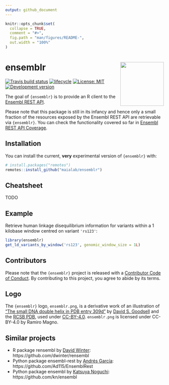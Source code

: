 ```yaml
---
output: github_document
---
```


<!-- README.md is generated from README.Rmd. Please edit that file -->

```r
knitr::opts_chunk$set(
  collapse = TRUE,
  comment = "#>",
  fig.path = "man/figures/README-",
  out.width = "100%"
)
```
# ensemblr <img src='man/figures/logo.png' align="right" height="138.5" />

[![Travis build status](https://travis-ci.org/ramiromagno/ensemblr.svg?branch=master)](https://travis-ci.org/ramiromagno/ensemblr)
[![lifecycle](https://img.shields.io/badge/lifecycle-experimental-orange.svg)](https://www.tidyverse.org/lifecycle/#experimental)
[![License: MIT](https://img.shields.io/badge/License-MIT-yellow.svg)](https://opensource.org/licenses/MIT)
[![Development version](https://img.shields.io/badge/devel-0.0.1-orange.svg)](https://github.com/ramiromagno/ensemblr)

The goal of `{ensemblr}` is to provide an R client to the [Ensembl REST API](https://rest.ensembl.org/).

Please note that this package is still in its infancy and hence only a small fraction of the resources exposed by the Ensembl REST API are retrievable via `{ensemblr}`. You can check the functionality covered so far in [Ensembl REST API Coverage](https://maialab.org/ensemblr/articles/api_coverage.html).

## Installation

You can install the current, **very** experimental version of `{ensemblr}` with:

``` r
# install.packages("remotes")
remotes::install_github("maialab/ensemblr")
```

## Cheatsheet

TODO

## Example

Retrieve human linkage disequilibrium information for variants within a 1 kilobase window centred on variant `'rs123'`:

```r
library(ensemblr)
get_ld_variants_by_window('rs123', genomic_window_size = 1L)
```

## Contributors

Please note that the `{ensemblr}` project is released with a [Contributor Code of Conduct](.github/CODE_OF_CONDUCT.md). By contributing to this project, you agree to abide by its terms.

## Logo

The `{ensemblr}` logo, `ensemblr.png`, is a derivative work of an illustration of ["The small DNA double helix in PDB entry 309d"](https://cdn.rcsb.org/pdb101/motm/tiff/119-DesignedDNACrystal_309d.tif) by [David S. Goodsell](https://ccsb.scripps.edu/goodsell/) and the [RCSB PDB](https://www.rcsb.org/), used under [CC-BY-4.0](https://creativecommons.org/licenses/by/4.0/). `ensemblr.png` is licensed under CC-BY-4.0 by Ramiro Magno.

## Similar projects

- R package rensembl by [David Winter](http://david-winter.info/): https://github.com/dwinter/rensembl
- Python package ensembl-rest by [Andrés García](https://agargar.wordpress.com/): https://github.com/Ad115/EnsemblRest
- Python package ensembl by [Katsuya Noguchi](https://twitter.com/kn): https://github.com/kn/ensembl
